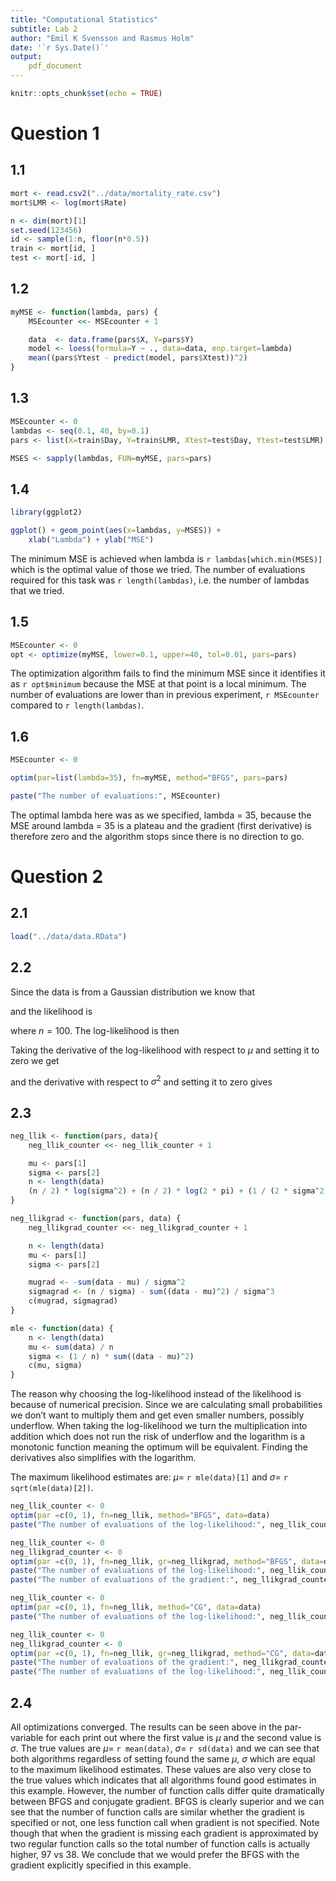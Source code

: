 ```yaml
---
title: "Computational Statistics"
subtitle: Lab 2
author: "Emil K Svensson and Rasmus Holm"
date: '`r Sys.Date()`'
output:
    pdf_document
---
```


```r
knitr::opts_chunk$set(echo = TRUE)
```

# Question 1

## 1.1

```r
mort <- read.csv2("../data/mortality_rate.csv")
mort$LMR <- log(mort$Rate)

n <- dim(mort)[1]
set.seed(123456)
id <- sample(1:n, floor(n*0.5))
train <- mort[id, ]
test <- mort[-id, ]
```

## 1.2

```r
myMSE <- function(lambda, pars) {
    MSEcounter <<- MSEcounter + 1

    data  <- data.frame(pars$X, Y=pars$Y)
    model <- loess(formula=Y ~ ., data=data, enp.target=lambda)
    mean((pars$Ytest - predict(model, pars$Xtest))^2)
}
```

## 1.3

```r
MSEcounter <- 0
lambdas <- seq(0.1, 40, by=0.1)
pars <- list(X=train$Day, Y=train$LMR, Xtest=test$Day, Ytest=test$LMR)

MSES <- sapply(lambdas, FUN=myMSE, pars=pars)
```

## 1.4

```r
library(ggplot2)

ggplot() + geom_point(aes(x=lambdas, y=MSES)) +
    xlab("Lambda") + ylab("MSE")
```

The minimum MSE is achieved when lambda is `r lambdas[which.min(MSES)]` which is the optimal value of those we tried. The number of evaluations required for this task was `r length(lambdas)`, i.e. the number of lambdas that we tried.

## 1.5

```r
MSEcounter <- 0
opt <- optimize(myMSE, lower=0.1, upper=40, tol=0.01, pars=pars)
```

The optimization algorithm fails to find the minimum MSE since it identifies it as `r opt$minimum` because the MSE at that point is a local minimum. The number of evaluations are lower than in previous experiment, `r MSEcounter` compared to `r length(lambdas)`.

## 1.6

```r
MSEcounter <- 0

optim(par=list(lambda=35), fn=myMSE, method="BFGS", pars=pars)

paste("The number of evaluations:", MSEcounter)
```

The optimal lambda here was as we specified, lambda = 35, because the MSE around lambda = 35 is a plateau and the gradient (first derivative) is therefore zero and the algorithm stops since there is no direction to go.

# Question 2

## 2.1

```r
load("../data/data.RData")
```

## 2.2

Since the data is from a Gaussian distribution we know that

\begin{equation*}
f(x; \mu, \sigma) = \frac{1}{\sigma \sqrt{2 \pi}} \exp(- \frac{(x - \mu)^2}{2 \sigma^2})
\end{equation*}

and the likelihood is

\begin{equation*}
L(\mu, \sigma) = \prod_{i=1}^{n} f(x_{i}; \mu, \sigma)
\end{equation*}

where $n = 100$. The log-likelihood is then

\begin{equation*}
\text{ln} L(\mu, \sigma) =
\sum_{i=1}^{n} \text{ln} f(x_{i}; \mu, \sigma) =
- \frac{n}{2} \text{ln} (\sigma^2) - \frac{n}{2} \text{ln} (2 \pi) - \frac{1}{2 \sigma^2} \sum_{i=1}^{n} (x_{i} - \mu)^2.
\end{equation*}

Taking the derivative of the log-likelihood with respect to $\mu$ and setting it to zero we get

\begin{equation*}
\hat{\mu} = \frac{1}{n} \sum_{i=1}^{n} x_{i}
\end{equation*}

and the derivative with respect to $\sigma^2$ and setting it to zero gives

\begin{equation*}
\hat{\sigma^2} = \frac{1}{n} \sum_{i=1}^{n} (x_{i} - \hat{\mu})^2.
\end{equation*}

## 2.3

```r
neg_llik <- function(pars, data){
    neg_llik_counter <<- neg_llik_counter + 1

    mu <- pars[1]
    sigma <- pars[2]
    n <- length(data)
    (n / 2) * log(sigma^2) + (n / 2) * log(2 * pi) + (1 / (2 * sigma^2)) * sum((data - mu)^2)
}

neg_llikgrad <- function(pars, data) {
    neg_llikgrad_counter <<- neg_llikgrad_counter + 1

    n <- length(data)
    mu <- pars[1]
    sigma <- pars[2]

    mugrad <- -sum(data - mu) / sigma^2
    sigmagrad <- (n / sigma) - sum((data - mu)^2) / sigma^3
    c(mugrad, sigmagrad)
}

mle <- function(data) {
    n <- length(data)
    mu <- sum(data) / n
    sigma <- (1 / n) * sum((data - mu)^2)
    c(mu, sigma)
}
```

The reason why choosing the log-likelihood instead of the likelihood is because of numerical precision. Since we are calculating small probabilities we don't want to multiply them and get even smaller numbers, possibly underflow. When taking the log-likelihood we turn the multiplication into addition which does not run the risk of underflow and the logarithm is a monotonic function meaning the optimum will be equivalent. Finding the derivatives also simplifies with the logarithm.

The maximum likelihood estimates are: $\mu =$ `r mle(data)[1]` and $\sigma =$ `r sqrt(mle(data)[2])`.


```r
neg_llik_counter <- 0
optim(par =c(0, 1), fn=neg_llik, method="BFGS", data=data)
paste("The number of evaluations of the log-likelihood:", neg_llik_counter)
```

```r
neg_llik_counter <- 0
neg_llikgrad_counter <- 0
optim(par =c(0, 1), fn=neg_llik, gr=neg_llikgrad, method="BFGS", data=data)
paste("The number of evaluations of the log-likelihood:", neg_llik_counter)
paste("The number of evaluations of the gradient:", neg_llikgrad_counter)
```

```r
neg_llik_counter <- 0
optim(par =c(0, 1), fn=neg_llik, method="CG", data=data)
paste("The number of evaluations of the log-likelihood:", neg_llik_counter)
```

```r
neg_llik_counter <- 0
neg_llikgrad_counter <- 0
optim(par =c(0, 1), fn=neg_llik, gr=neg_llikgrad, method="CG", data=data)
paste("The number of evaluations of the gradient:", neg_llikgrad_counter)
paste("The number of evaluations of the log-likelihood:", neg_llik_counter)
```

## 2.4

All optimizations converged. The results can be seen above in the par-variable for each print out where the first value is $\mu$ and the second value is $\sigma$. The true values are $\mu =$ `r mean(data)`, $\sigma =$ `r sd(data)` and we can see that both algorithms regardless of setting found the same $\mu$, $\sigma$ which are equal to the maximum likelihood estimates. These values are also very close to the true values which indicates that all algorithms found good estimates in this example. However, the number of function calls differ quite dramatically between BFGS and conjugate gradient. BFGS is clearly superior and we can see that the number of function calls are similar whether the gradient is specified or not, one less function call when gradient is not specified. Note though that when the gradient is missing each gradient is approximated by two regular function calls so the total number of function calls is actually higher, 97 vs 38. We conclude that we would prefer the BFGS with the gradient explicitly specified in this example.
